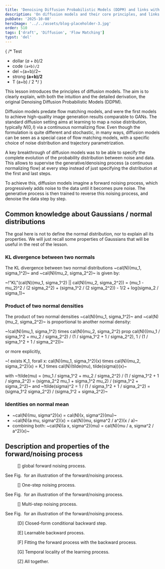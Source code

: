 ```yaml
---
title: 'Denoising Diffusion Probabilistic Models (DDPM) and links with Flow Matching'
description: 'On diffusion models and their core principles, and links with flow matching'
pubDate: '2025-10-08'
heroImage: '../../assets/blog-placeholder-3.jpg'
order: 510
tags: ['draft', 'Diffusion', 'Flow Matching']
typst: 'del'
---
```



{ /*
Test
- dollar $(a+b)/2$
- code `(a+b)/2`
- del ~(a+b)/2~
- strong **(a+b)/2**
- T <T>(a+b) / 2</T>
*/ }

This lesson introduces the principles of diffusion models.
The aim is to clearly explain, with both the intuition and the detailed derivation, the original Denoising Diffusion Probabilistic Models (DDPM).

Diffusion models predate flow matching models, and were the first models to achieve high-quality image generation results comparable to GANs.
The standard diffusion setting aims at learning to map a noise distribution, typically $N(0,I)$ via a continuous normalizing flow.
Even though the formulation is quite different and stochastic, in many ways, diffusion models can be seen as a special case of flow matching models, with a specific choice of noise distribution and trajectory parametrization.

A key breakthrough of diffusion models was to be able to specify the complete evolution of the probability distribution between noise and data.
This allows to supervise the generative/denoising process (a continuous normalizing flow) at every step instead of just specifying the distribution at the first and last steps.

To achieve this, diffusion models imagine a forward noising process, which progressively adds noise to the data until it becomes pure noise.
The generative process is then trained to reverse this noising process, and denoise the data step by step.

## Common knowledge about Gaussians / normal distributions

The goal here is not to define the normal distribution, nor to explain all its properties.
We will just recall some properties of Gaussians that will be useful in the rest of the lesson.

### KL divergence between two normals

The KL divergence between two normal distributions ~cal(N)(mu_1, sigma_1^2)~ and ~cal(N)(mu_2, sigma_2^2)~ is given by:

~!"KL"(cal(N)(mu_1, sigma_1^2) || cal(N)(mu_2, sigma_2^2)) = (mu_1 - mu_2)^2 / (2 sigma_2^2) + (sigma_1^2 / (2 sigma_2^2)) - 1/2 + log(sigma_2 / sigma_1)~

### Product of two normal densities

The product of two normal densities ~cal(N)(mu_1, sigma_1^2)~ and ~cal(N)(mu_2, sigma_2^2)~ is proportional to another normal density:

~!cal(N)(mu_1, sigma_1^2) times cal(N)(mu_2, sigma_2^2) prop cal(N)((mu_1 / sigma_1^2 + mu_2 / sigma_2^2) / (1 / sigma_1^2 + 1 / sigma_2^2), 1 / (1 / sigma_1^2 + 1 / sigma_2^2))~

or more explicitly,

~! exists K_1, forall x: cal(N)(mu_1, sigma_1^2)(x) times cal(N)(mu_2, sigma_2^2)(x) = K_1 times cal(N)(tilde(mu), tilde(sigma))(x)~

with ~!tilde(mu) = (mu_1 / sigma_1^2 + mu_2 / sigma_2^2) / (1 / sigma_1^2 + 1 / sigma_2^2) = (sigma_2^2 mu_1 + sigma_1^2 mu_2) / (sigma_1^2 + sigma_2^2)~
and ~!tilde(sigma)^2 = 1 / (1 / sigma_1^2 + 1 / sigma_2^2) = (sigma_1^2  sigma_2^2) / (sigma_1^2 + sigma_2^2)~

### Identities on normal mean

- ~cal(N)(mu, sigma^2)(x) = cal(N)(x, sigma^2)(mu)~
- ~cal(N)(a mu, sigma^2)(x) = cal(N)(mu, sigma^2 / a^2)(x / a)~
- combining both: ~cal(N)(a x, sigma^2)(mu) = cal(N)(mu / a, sigma^2 / a^2)(x)~

## Description and properties of the forward/noising process

<figure>
    <InlineSvg asset="diffusion" hide='#FORWARD, #BACKWARD, #forward, #backward , #more, #bigkl' />
    <figcaption>[<Counter label="fig:global-noise"/>] global forward noising process.</figcaption>
</figure>

See Fig. <Ref label="fig:one-step-noise"/> for an illustration of the forward/noising process.

<figure>
    <InlineSvg asset="diffusion" hide='#BACKWARD, #qt, #qtt0, #forward, #backward , #more, #bigkl' />
    <figcaption>[<Counter label="fig:one-step-noise"/>] One-step noising process.</figcaption>
</figure>

See Fig. <Ref label="fig:global-noise"/> for an illustration of the forward/noising process.

<figure>
    <InlineSvg asset="diffusion" hide='#BACKWARD, #qtt0, #backward, #more, #bigkl' />
    <figcaption>[<Counter label="fig:multi-step-noise"/>] Multi-step noising process.</figcaption>
</figure>

See Fig. <Ref label="fig:multi-step-noise"/> for an illustration of the forward/noising process.

<figure>
    <InlineSvg asset="diffusion" hide='#BACKWARD, #backward, #more, #bigkl' lighten="#qt, #qtt" />
    <figcaption>[D] Closed-form conditional backward step.</figcaption>
</figure>

<figure>
    <InlineSvg asset="diffusion" hide='#FORWARD, #forward, #kl, #more, #bigkl' />
    <figcaption>[E] Learnable backward process.</figcaption>
</figure>

<figure>
    <InlineSvg asset="diffusion" hide='#BACKWARD, #FORWARD'/>
    <figcaption>[F] Fitting the forward process with the backward process.</figcaption>
</figure>

<figure>
    <InlineSvg asset="diffusion" hide='#forward, #backward, #more, #bigkl, #qt, #qtt' />
    <figcaption>[G] Temporal locality of the learning process.</figcaption>
</figure>



<figure>
    <InlineSvg asset="diffusion" hide='#more, #backward' />
    <figcaption>[Z] All together.</figcaption>
</figure>

